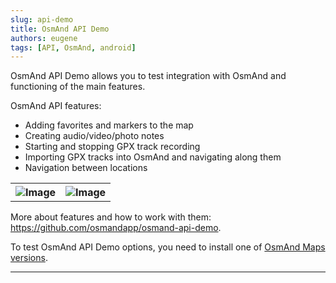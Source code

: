 ```yaml
---
slug: api-demo
title: OsmAnd API Demo
authors: eugene
tags: [API, OsmAnd, android]
---
```



OsmAnd API Demo allows you to test integration with OsmAnd and functioning of the main features.

<!--truncate-->

<Translate ios="yes" id="configure_profile" />

OsmAnd API features:

- Adding favorites and markers to the map
- Creating audio/video/photo notes
- Starting and stopping GPX track recording
- Importing GPX tracks into OsmAnd and navigating along them
- Navigation between locations

<table class="blogimage">
  <tr>
    <th><img src={require('./api_d1.jpg').default} alt="Image"/></th>
    <th><img src={require('./api_d2.jpg').default} alt="Image"/></th>
 </tr>
</table> 

More about features and how to work with them: <a href="https://github.com/osmandapp/osmand-api-demo">https://github.com/osmandapp/osmand-api-demo</a>.

To test OsmAnd API Demo options, you need to install one of <a href="/help/changes.html">OsmAnd Maps versions</a>.

_________________________________________________

<LinksTelegram/>
<AppleStore/>
<AndroidStore/>